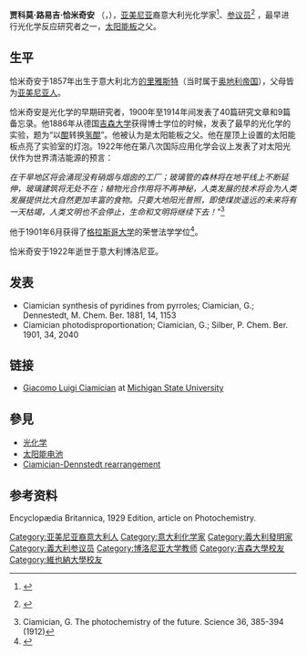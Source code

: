 {{noteTA
|1=zh-hans:博洛尼亚;zh-hk:博洛尼亞;zh-tw:波隆那;
}}
{{Infobox_Scientist
| name = Giacomo Luigi Ciamician <br />贾科莫·路易吉·恰米奇安
| image = Ciamician-Giacomo 01a.jpg
| image_width = 
| caption = 
| birth_date = 1857年8月27日
| birth_place = {{flag|Austrian Empire}}[[的里雅斯特|的里雅斯特]]
| death_date = {{death_date_and_age|1922|1|2|1857|8|27|mf=m}}
| death_place = {{flag|Kingdom of Italy}}[[博洛尼亚|博洛尼亚]]
| field = [[光化学|光化学]]
| work_institution = [[博洛尼亚大学|博洛尼亚大学]]
| alma_mater = [[维也纳大学|维也纳大学]]
| doctoral_advisor = 
| academic_advisors = 
| doctoral_students = 
| known_for  =
| prizes = 
| religion = 
}}

'''贾科莫·路易吉·恰米奇安''' （{{lang|it|Giacomo Luigi Ciamician}}，{{bd|1857年|8月27日|1922年|1月2日|catIdx=M}}），[[亚美尼亚|亚美尼亚]]裔意大利光化学家<ref name=jcs>{{cite journal | year = 1926 | title = Giacomo Luigi Ciamician | journal = [[Journal_of_the_Chemical_Society|Journal of the Chemical Society]] | pages = 993–1050 | doi = 10.1039/JR9262900993 | url = http://www.rsc.org/delivery/_ArticleLinking/DisplayArticleForFree.cfm?doi=JR9262900993&JournalCode=JR | author = Nasini, Raffaello | volume = 129 | last2 = Brown | first2 = Reginald | last3 = Roe | first3 = Alfred | last4 = Miller | first4 = W. Lash | last5 = Hewitt | first5 = J. T. | last6 = Dawson | first6 = H. M. | last7 = Knecht | first7 = Edmund }}</ref>、[[参议员|参议员]]<ref>{{cite web |url=http://www.fondazionemicheletti.it/allegati/867815989_Fuels%20from%20solar%20energy.pdf |title=Fuels from solar energy. |accessdate=2008-03-18 |quote= |publisher= }} {{Dead link|date=October 2010|bot=H3llBot}}</ref> ，最早进行光化学反应研究者之一，[[太阳能板|太阳能板]]之父。

==生平==

恰米奇安于1857年出生于意大利北方[[的里雅斯特|的里雅斯特]]（当时属于[[奥地利帝国|奥地利帝国]]），父母皆为[[亚美尼亚人|亚美尼亚人]]。

恰米奇安是光化学的早期研究者，1900年至1914年间发表了40篇研究文章和9篇备忘录。他1886年从德国[[吉森大学|吉森大学]]获得博士学位的时候，发表了最早的光化学的实验，题为“以[[醌|醌]]转换[[氢醌|氢醌]]”。他被认为是太阳能板之父。他在屋顶上设置的太阳能板点亮了实验室的灯泡。1922年他在第八次国际应用化学会议上发表了对太阳光伏作为世界清洁能源的预言：

''在干旱地区将会涌现没有硝烟与烟囱的工厂；玻璃管的森林将在地平线上不断延伸，玻璃建筑将无处不在；植物光合作用将不再神秘，人类发展的技术将会为人类发展提供比大自然更加丰富的食物。只要大地阳光普照，即使煤炭遥远的未来将有一天枯竭，人类文明也不会停止，生命和文明将继续下去！"''<ref>Ciamician, G.  The photochemistry of the future. Science 36, 385-394 (1912)</ref>

他于1901年6月获得了[[格拉斯哥大学|格拉斯哥大学]]的荣誉法学学位<ref>{{Cite newspaper The Times |articlename=Glasgow University jubilee |day_of_week=Friday |date=14 June 1901 |page_number=10 |issue=36481| }}</ref>。

恰米奇安于1922年逝世于意大利博洛尼亚。

==发表==
*Ciamician synthesis of pyridines from pyrroles; Ciamician, G.; Dennestedt, M. Chem. Ber. 1881, 14, 1153
*Ciamician photodisproportionation; Ciamician, G.; Silber, P. Chem. Ber. 1901, 34, 2040

==链接==
*[https://web.archive.org/web/20121229103427/http://www2.chemistry.msu.edu/Portraits/PortraitsHH_Detail.asp?HH_LName=Ciamician Giacomo Luigi Ciamician] at [[Michigan_State_University|Michigan State University]]

==參見==
*[[光化学|光化学]]
*[[太阳能电池|太阳能电池]]
*[[Ciamician-Dennstedt_rearrangement|Ciamician-Dennstedt rearrangement]]

== 参考资料 ==
{{reflist}}
Encyclopædia Britannica, 1929 Edition, article on Photochemistry.

{{Authority control}}
{{DEFAULTSORT: Ciamician, Giacomo Luigi}}
[[Category:亚美尼亚裔意大利人|Category:亚美尼亚裔意大利人]]
[[Category:意大利化学家|Category:意大利化学家]]
[[Category:義大利發明家|Category:義大利發明家]]
[[Category:義大利参议员|Category:義大利参议员]]
[[Category:博洛尼亚大学教师|Category:博洛尼亚大学教师]]
[[Category:吉森大學校友|Category:吉森大學校友]]
[[Category:維也納大學校友|Category:維也納大學校友]]